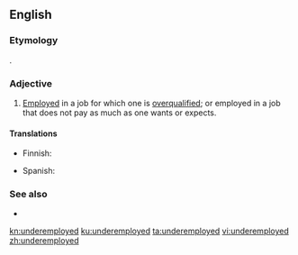 ==English==

===Etymology===
{{prefix|under|employed|lang=en}}.

===Adjective===
{{en-adj|-}}

# [[employed|Employed]] in a job for which one is [[overqualified]]; or employed in a job that does not pay as much as one wants or expects.

====Translations====
{{trans-top|employed in a job for which one is overqualified}}
* Finnish: {{t|fi|vajaatyöllistetty}}
{{trans-mid}}
* Spanish: {{t+|es|subempleado}}
{{trans-bottom}}

===See also===
* {{l|en|unemployed}}

[[kn:underemployed]]
[[ku:underemployed]]
[[ta:underemployed]]
[[vi:underemployed]]
[[zh:underemployed]]